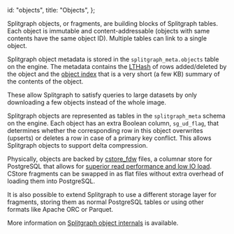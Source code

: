   id: "objects",
  title: "Objects",
};

Splitgraph objects, or fragments, are building blocks of Splitgraph tables. Each object is immutable and
content-addressable (objects with same contents have the same object ID).
Multiple tables can link to a single object.

Splitgraph object metadata is stored in the `splitgraph_meta.objects` table on the engine. The
metadata contains the [LTHash](https://engineering.fb.com/security/homomorphic-hashing/) of rows
added/deleted by the object and the [object index](../large-datasets/indexing)
that is a very short (a few KB) summary of the contents of the object.

These allow Splitgraph to satisfy queries to large datasets by only downloading a few objects instead of the whole image.

Splitgraph objects are represented as tables in the `splitgraph_meta` schema on the engine. Each
object has an extra Boolean column, `sg_ud_flag`, that determines whether the corresponding
row in this object overwrites (upserts) or deletes a row in case of a primary key conflict.
This allows Splitgraph objects to support delta compression.

Physically, objects are backed by [cstore_fdw](https://github.com/citusdata/cstore_fdw) files, a
columnar store for PostgreSQL that allows for
[superior read performance and low IO load](https://tech.marksblogg.com/billion-nyc-taxi-rides-postgresql.html).
CStore fragments can be swapped in as flat files without extra overhead of loading them into PostgreSQL.

It is also possible to extend Splitgraph to use a different storage layer for fragments, storing them as normal PostgreSQL tables or using other formats like Apache ORC or Parquet.

More information on [Splitgraph object internals](../working-with-data/inspecting-images#example) is available.
